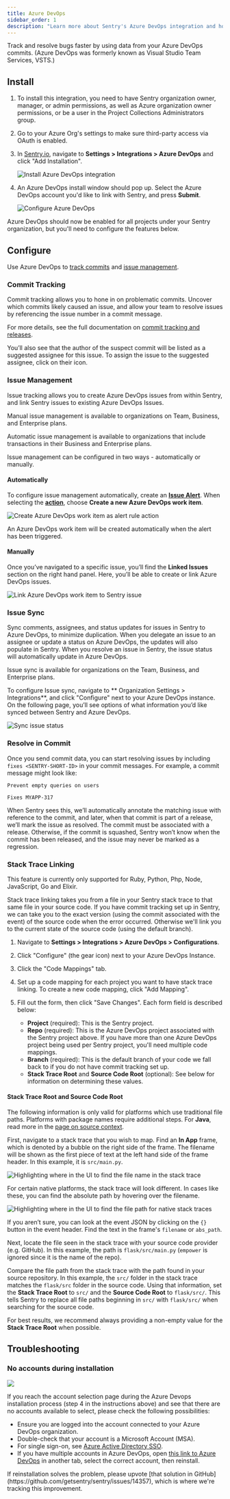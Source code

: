 ```yaml
---
title: Azure DevOps
sidebar_order: 1
description: "Learn more about Sentry's Azure DevOps integration and how it can track and resolve bugs faster by using data from your Azure DevOps commits."
---
```


Track and resolve bugs faster by using data from your Azure DevOps commits. (Azure DevOps was formerly known as Visual Studio Team Services, VSTS.)

## Install

1. To install this integration, you need to have Sentry organization owner, manager, or admin permissions, as well as Azure organization owner permissions, or be a user in the Project Collections Administrators group.

2. Go to your Azure Org's settings to make sure third-party access via OAuth is enabled.

3. In [Sentry.io](https://sentry.sentry.io/settings/organization/), navigate to **Settings > Integrations > Azure DevOps** and click "Add Installation".

   ![Install Azure DevOps integration](./img/azure-devops-install.png)

4. An Azure DevOps install window should pop up. Select the Azure DevOps account you'd like to link with Sentry, and press **Submit**.

   ![Configure Azure DevOps](./img/azure-global-installed.png)

Azure DevOps should now be enabled for all projects under your Sentry organization, but you'll need to configure the features below.

## Configure

Use Azure DevOps to [track commits](#commit-tracking) and [issue management](#issue-management).

### Commit Tracking

Commit tracking allows you to hone in on problematic commits. Uncover which commits likely caused an issue, and allow your team to resolve issues by referencing the issue number in a commit message.

For more details, see the full documentation on [commit tracking and releases](/product/releases/setup/).

You’ll also see that the author of the suspect commit will be listed as a suggested assignee for this issue. To assign the issue to the suggested assignee, click on their icon.

### Issue Management

Issue tracking allows you to create Azure DevOps issues from within Sentry, and link Sentry issues to existing Azure DevOps Issues.

<Alert title="Note" level="info">
  <p>
    Manual issue management is available to organizations on Team, Business, and
    Enterprise plans.
  </p>
  <p>
    Automatic issue management is available to organizations that include
    transactions in their Business and Enterprise plans.
  </p>
</Alert>

Issue management can be configured in two ways - automatically or manually.

#### Automatically

To configure issue management automatically, create an [**Issue Alert**](/product/alerts-notifications/issue-alerts/). When selecting the [**action**](/product/alerts/create-alerts/issue-alert-config/#then-conditions-actions), choose **Create a new Azure DevOps work item**.

![Create Azure DevOps work item as alert rule action](./img/azure-ticket-rule.png)

An Azure DevOps work item will be created automatically when the alert has been triggered.

#### Manually

Once you’ve navigated to a specific issue, you’ll find the **Linked Issues** section on the right hand panel. Here, you’ll be able to create or link Azure DevOps issues.

![Link Azure DevOps work item to Sentry issue](./img/azure-global-link-issue.png)

### Issue Sync

Sync comments, assignees, and status updates for issues in Sentry to Azure DevOps, to minimize duplication. When you delegate an issue to an assignee or update a status on Azure DevOps, the updates will also populate in Sentry. When you resolve an issue in Sentry, the issue status will automatically update in Azure DevOps.

<Alert title="Note" level="info">
  Issue sync is available for organizations on the Team, Business, and
  Enterprise plans.
</Alert>

To configure Issue sync, navigate to ** Organization Settings > Integrations**, and click "Configure" next to your Azure DevOps instance. On the following page, you’ll see options of what information you’d like synced between Sentry and Azure DevOps.

![Sync issue status](./img/azure-global-issue-sync.png)

### Resolve in Commit

Once you send commit data, you can start resolving issues by including `fixes <SENTRY-SHORT-ID>` in your commit messages. For example, a commit message might look like:

```
Prevent empty queries on users

Fixes MYAPP-317
```

When Sentry sees this, we’ll automatically annotate the matching issue with reference to the commit, and later, when that commit is part of a release, we’ll mark the issue as resolved. The commit must be associated with a release. Otherwise, if the commit is squashed, Sentry won’t know when the commit has been released, and the issue may never be marked as a regression.

### Stack Trace Linking

<Note>

This feature is currently only supported for Ruby, Python, Php, Node, JavaScript, Go and Elixir.

</Note>

Stack trace linking takes you from a file in your Sentry stack trace to that same file in your source code. If you have commit tracking set up in Sentry, we can take you to the exact version (using the commit associated with the event) of the source code when the error occurred. Otherwise we'll link you to the current state of the source code (using the default branch).

1. Navigate to **Settings > Integrations > Azure DevOps > Configurations**.

1. Click "Configure" (the gear icon) next to your Azure DevOps Instance.

1. Click the "Code Mappings" tab.

1. Set up a code mapping for each project you want to have stack trace linking. To create a new code mapping, click "Add Mapping".

1. Fill out the form, then click "Save Changes". Each form field is described below:

   - **Project** (required): This is the Sentry project.
   - **Repo** (required): This is the Azure DevOps project associated with the Sentry project above. If you have more than one Azure DevOps project being used per Sentry project, you'll need multiple code mappings.
   - **Branch** (required): This is the default branch of your code we fall back to if you do not have commit tracking set up.
   - **Stack Trace Root** and **Source Code Root** (optional): See below for information on determining these values.

#### Stack Trace Root and Source Code Root

<Note>

The following information is only valid for platforms which use traditional file paths. Platforms with package names require additional steps. For **Java**, read more in the [page on source context](/platforms/java/source-context#setting-up-code-mappings).

</Note>

First, navigate to a stack trace that you wish to map. Find an **In App** frame, which is denoted by a bubble on the right side of the frame. The filename will be shown as the first piece of text at the left hand side of the frame header. In this example, it is `src/main.py`.

![Highlighting where in the UI to find the file name in the stack trace](/img/code-mappings-stacktrace.png)

For certain native platforms, the stack trace will look different. In cases like these, you can find the absolute path by hovering over the filename.

![Highlighting where in the UI to find the file path for native stack traces](./img/code-mappings-stacktrace-native.png)

If you aren’t sure, you can look at the event JSON by clicking on the `{}` button in the event header. Find the text in the frame's `filename` or `abs_path`.

<Include name="common-imgs/code-mappings-event-json" />

Next, locate the file seen in the stack trace with your source code provider (e.g. GitHub). In this example, the path is `flask/src/main.py` (`empower` is ignored since it is the name of the repo).

<Include name="common-imgs/code-mappings-source-file" />

Compare the file path from the stack trace with the path found in your source repository. In this example, the `src/` folder in the stack trace matches the `flask/src` folder in the source code. Using that information, set the **Stack Trace Root** to `src/` and the **Source Code Root** to `flask/src/`. This tells Sentry to replace all file paths beginning in `src/` with `flask/src/` when searching for the source code.

For best results, we recommend always providing a non-empty value for the **Stack Trace Root** when possible.

<Include name="common-imgs/code-mappings-configure-modal" />

## Troubleshooting

### No accounts during installation

![](./img/azure-add-account-no-accounts.png)

If you reach the account selection page during the Azure Devops installation process (step 4 in the instructions above) and see that there are no accounts available to select, please check the following possibilities:

- Ensure you are logged into the account connected to your Azure DevOps organization.
- Double-check that your account is a Microsoft Account (MSA).
- For single sign-on, see [Azure Active Directory SSO](/product/accounts/sso/azure-sso/).
- If you have multiple accounts in Azure DevOps, open [this link to Azure DevOps](https://aex.dev.azure.com) in another tab, select the correct account, then reinstall.

<Note>
  If reinstallation solves the problem, please upvote [that solution in
  GitHub](https://github.com/getsentry/sentry/issues/14357), which is where
  we're tracking this improvement.
</Note>

